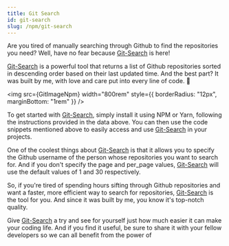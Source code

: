 ```yaml
---
title: Git Search
id: git-search
slug: /npm/git-search
---
```



Are you tired of manually searching through Github to find the repositories you need? Well, have no
fear because [Git-Search](https://www.npmjs.com/package/git-search-repos) is here!

[Git-Search](https://www.npmjs.com/package/git-search-repos) is a powerful tool that returns a list
of Github repositories sorted in descending order based on their last updated time. And the best
part? It was built by me, with love and care put into every line of code. 💖

<img src={GitImageNpm} width="800rem" style={{ borderRadius: "12px", marginBottom: "1rem" }} />

To get started with [Git-Search](https://www.npmjs.com/package/git-search-repos), simply install it
using NPM or Yarn, following the instructions provided in the data above. You can then use the code
snippets mentioned above to easily access and use
[Git-Search](https://www.npmjs.com/package/git-search-repos) in your projects.

One of the coolest things about [Git-Search](https://www.npmjs.com/package/git-search-repos) is that
it allows you to specify the Github username of the person whose repositories you want to search
for. And if you don't specify the page and per_page values,
[Git-Search](https://www.npmjs.com/package/git-search-repos) will use the default values of 1 and 30
respectively.

So, if you're tired of spending hours sifting through Github repositories and want a faster, more
efficient way to search for repositories,
[Git-Search](https://www.npmjs.com/package/git-search-repos) is the tool for you. And since it was
built by me, you know it's top-notch quality.

Give [Git-Search](https://www.npmjs.com/package/git-search-repos) a try and see for yourself just
how much easier it can make your coding life. And if you find it useful, be sure to share it with
your fellow developers so we can all benefit from the power of
